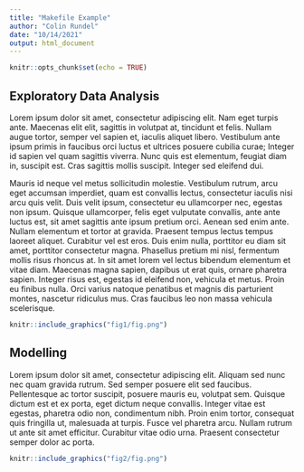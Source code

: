 ```yaml
---
title: "Makefile Example"
author: "Colin Rundel"
date: "10/14/2021"
output: html_document
---
```


```r
knitr::opts_chunk$set(echo = TRUE)
```

## Exploratory Data Analysis

Lorem ipsum dolor sit amet, consectetur adipiscing elit. Nam eget turpis ante. Maecenas elit elit, sagittis in volutpat at, tincidunt et felis. Nullam augue tortor, semper vel sapien et, iaculis aliquet libero. Vestibulum ante ipsum primis in faucibus orci luctus et ultrices posuere cubilia curae; Integer id sapien vel quam sagittis viverra. Nunc quis est elementum, feugiat diam in, suscipit est. Cras sagittis mollis suscipit. Integer sed eleifend dui.

Mauris id neque vel metus sollicitudin molestie. Vestibulum rutrum, arcu eget accumsan imperdiet, quam est convallis lectus, consectetur iaculis nisi arcu quis velit. Duis velit ipsum, consectetur eu ullamcorper nec, egestas non ipsum. Quisque ullamcorper, felis eget vulputate convallis, ante ante luctus est, sit amet sagittis ante ipsum pretium orci. Aenean sed enim ante. Nullam elementum et tortor at gravida. Praesent tempus lectus tempus laoreet aliquet. Curabitur vel est eros. Duis enim nulla, porttitor eu diam sit amet, porttitor consectetur magna. Phasellus pretium mi nisl, fermentum mollis risus rhoncus at. In sit amet lorem vel lectus bibendum elementum et vitae diam. Maecenas magna sapien, dapibus ut erat quis, ornare pharetra sapien. Integer risus est, egestas id eleifend non, vehicula et metus. Proin eu finibus nulla. Orci varius natoque penatibus et magnis dis parturient montes, nascetur ridiculus mus. Cras faucibus leo non massa vehicula scelerisque.

```r
knitr::include_graphics("fig1/fig.png")
```

## Modelling

Lorem ipsum dolor sit amet, consectetur adipiscing elit. Aliquam sed nunc nec quam gravida rutrum. Sed semper posuere elit sed faucibus. Pellentesque ac tortor suscipit, posuere mauris eu, volutpat sem. Quisque dictum est et ex porta, eget dictum neque convallis. Integer vitae est egestas, pharetra odio non, condimentum nibh. Proin enim tortor, consequat quis fringilla ut, malesuada at turpis. Fusce vel pharetra arcu. Nullam rutrum ut ante sit amet efficitur. Curabitur vitae odio urna. Praesent consectetur semper dolor ac porta.

```r
knitr::include_graphics("fig2/fig.png")
```
